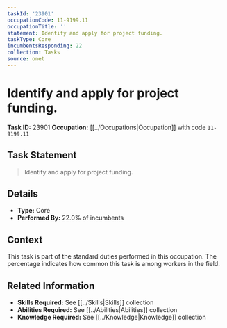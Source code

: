 ```yaml
---
taskId: '23901'
occupationCode: 11-9199.11
occupationTitle: ''
statement: Identify and apply for project funding.
taskType: Core
incumbentsResponding: 22
collection: Tasks
source: onet
---
```

# Identify and apply for project funding.

**Task ID:** 23901
**Occupation:** [[../Occupations|Occupation]] with code `11-9199.11`

## Task Statement

> Identify and apply for project funding.

## Details

- **Type:** Core
- **Performed By:** 22.0% of incumbents

## Context

This task is part of the standard duties performed in this occupation. The percentage indicates how common this task is among workers in the field.

## Related Information

- **Skills Required:** See [[../Skills|Skills]] collection
- **Abilities Required:** See [[../Abilities|Abilities]] collection
- **Knowledge Required:** See [[../Knowledge|Knowledge]] collection
